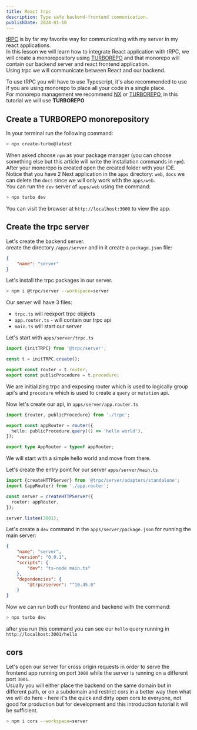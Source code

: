 ```yaml
---
title: React trpc
description: Type safe backend-frontend communication.
publishDate: 2024-01-10
---
```


[tRPC](https://trpc.io/) is by far my favorite way for communicating with my server in my react applications.\
In this lesson we will learn how to integrate React application with tRPC, we will create a monorepository using [TURBOREPO](https://turbo.build/) and that monorepo will contain our backend server and react frontend application.\
Using trpc we will communicate between React and our backend.

To use tRPC you will have to use Typescript, it's also recommended to use if you are using monorepo to place all your code in a single place.\
For monorepo management we recommend [NX](https://nx.dev/) or [TURBOREPO](https://turbo.build/), in this tutorial we will use **TURBOREPO**

## Create a TURBOREPO monorepository

In your terminal run the following command:

```bash
> npx create-turbo@latest
```

When asked choose `npm` as your package manager (you can choose something else but this article will write the installation commands in `npm`).\
After your monorepo is created open the created folder with your IDE.\
Notice that you have 2 Next application in the `apps` directory: `web`, `docs` we can delete the `docs` since we will only work with the `apps/web`.\
You can run the `dev` server of `apps/web` using the command:

```bash
> npx turbo dev
```

You can visit the browser at `http://localhost:3000` to view the app.

## Create the trpc server

Let's create the backend server.\
create the directory `/apps/server` and in it create a `package.json` file:

```json
{
	"name": "server"
}
```

Let's install the trpc packages in our server.

```bash
> npm i @trpc/server --workspace=server
```

Our server will have 3 files:

-   `trpc.ts` will reexport trpc objects
-   `app.router.ts` - will contain our trpc api
-   `main.ts` will start our server

Let's start with `apps/server/trpc.ts`

```typescript
import {initTRPC} from '@trpc/server';

const t = initTRPC.create();

export const router = t.router;
export const publicProcedure = t.procedure;
```

We are initializing trpc and exposing router which is used to logically group api's and `procedure` which is used to create a `query` or `mutation` api.

Now let's create our api, in `apps/server/app.router.ts`

```typescript
import {router, publicProcedure} from './trpc';

export const appRouter = router({
  hello: publicProcedure.query(() => 'hello world'),
});

export type AppRouter = typeof appRouter;
```

We will start with a simple hello world and move from there.

Let's create the entry point for our server `apps/server/main.ts`

```typescript
import {createHTTPServer} from '@trpc/server/adapters/standalone';
import {appRouter} from './app.router';

const server = createHTTPServer({
  router: appRouter,
});

server.listen(3001);
```

Let's create a `dev` command in the `apps/server/package.json` for running the main server:

```json
{
	"name": "server",
	"version": "0.0.1",
	"scripts": {
		"dev": "ts-node main.ts"
	},
	"dependencies": {
		"@trpc/server": "^10.45.0"
	}
}
```

Now we can run both our frontend and backend with the command:

```bash
> npx turbo dev
```

after you run this command you can see our `hello` query running in `http://localhost:3001/hello`

## cors

Let's open our server for cross origin requests in order to serve the frontend app running on port `3000` while the server is running on a different port `3001`.\
Usually you will either place the backend on the same domain but in different path, or on a subdomain and restrict cors in a better way then what we will do here - here it's the quick and dirty open cors to everyone, not good for production but for development and this introduction tutorial it will be sufficient.

```bash
> npm i cors --workspace=server
```
